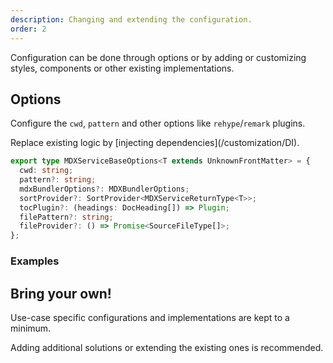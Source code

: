 ```yaml
---
description: Changing and extending the configuration.
order: 2
---
```


Configuration can be done through options or by adding or customizing styles, components or other existing implementations.

## Options

Configure the `cwd`, `pattern` and other options like `rehype`/`remark` plugins.

<Info>
  Replace existing logic by [injecting dependencies](/customization/DI).
</Info>

```ts {2-8} showLineNumbers
export type MDXServiceBaseOptions<T extends UnknownFrontMatter> = {
  cwd: string;
  pattern?: string;
  mdxBundlerOptions?: MDXBundlerOptions;
  sortProvider?: SortProvider<MDXServiceReturnType<T>>;
  tocPlugin?: (headings: DocHeading[]) => Plugin;
  filePattern?: string;
  fileProvider?: () => Promise<SourceFileType[]>;
};
```

### Examples

<Examples />

## Bring your own!

Use-case specific configurations and implementations are kept to a minimum.

<Success>
  Adding additional solutions or extending the existing ones is recommended.
</Success>
